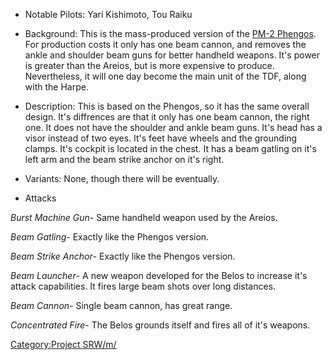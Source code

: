 *Notable Pilots: Yari Kishimoto, Tou Raiku

*Background: This is the mass-produced version of the [[PM-2 Phengos]]. For production costs it only has one beam cannon, and removes the ankle and shoulder beam guns for better handheld weapons. It's power is greater than the Areios, but is more expensive to produce. Nevertheless, it will one day become the main unit of the TDF, along with the Harpe.

*Description: This is based on the Phengos, so it has the same overall design. It's diffrences are that it only has one beam cannon, the right one. It does not have the shoulder and ankle beam guns. It's head has a visor instead of two eyes. It's feet have wheels and the grounding clamps. It's cockpit is located in the chest. It has a beam gatling on it's left arm and the beam strike anchor on it's right.

*Variants: None, though there will be eventually.

*Attacks

''Burst Machine Gun''- Same handheld weapon used by the Areios.

''Beam Gatling''- Exactly like the Phengos version.

''Beam Strike Anchor''- Exactly like the Phengos version.

''Beam Launcher''- A new weapon developed for the Belos to increase it's attack capabilities. It fires large beam shots over long distances.

''Beam Cannon''- Single beam cannon, has great range.

''Concentrated Fire''- The Belos grounds itself and fires all of it's weapons.

[[Category:Project SRW/m/]]